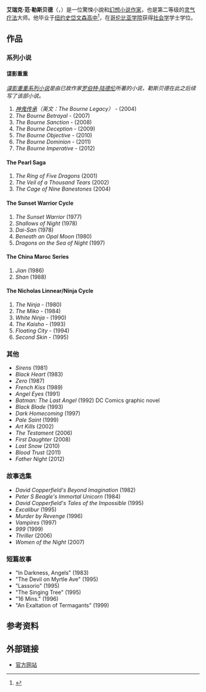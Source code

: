 {{Infobox writer
| name = 艾瑞克·范·勒斯贝德<br/>Eric Van Lustbader
| image = 
| caption =
| pseudonym = 
| birth_date = {{birth date and age|1946|12|24}}
| birth_place = [[美国|美国]][[纽约|纽约]][[格林尼治村|格林尼治村]]
| death_date = 
| death_place = 
| occupation = [[小说家|小说家]]
| genre = 驚悚小說、[[幻想小说|幻想小说]]
| notableworks = [[谍影重重系列小说|谍影重重系列小说]]（续写）
| influences = 
| influenced = 
}}

'''艾瑞克·范·勒斯贝德'''（{{lang-en|Eric Van Lustbader}}，{{bd|1946年|12月24日}}）是一位驚悚小說和[[幻想小说|幻想小说]][[作家|作家]]，也是第二等级的[[灵气疗法|灵气疗法]]大师。他毕业于[[纽约|纽约]][[史岱文森高中|史岱文森高中]]<ref>{{cite web |url=http://endlessknots.typepad.com/endlessknots/2007/07/endless-knots-i.html |title=Endless Knots Interviews Eric Van Lustbader |date=2007-07-25 |accessdate=2007-10-31 |archive-date=2020-02-11 |archive-url=https://web.archive.org/web/20200211173424/https://endlessknots.typepad.com/endlessknots/2007/07/endless-knots-i.html |dead-url=no }}</ref>，在[[哥伦比亚学院|哥伦比亚学院]]获得[[社会学|社会学]]学士学位。

==作品==

===系列小说===
====谍影重重====
''[[谍影重重系列小说|谍影重重系列小说]]是由已故作家[[罗伯特·陆德伦|罗伯特·陆德伦]]所著的小说，勒斯贝德在此之后续写了该部小说。''

# ''[[神鬼传承|神鬼传承]]（英文：The Bourne Legacy）'' - (2004)
# ''The Bourne Betrayal'' - (2007)
# ''The Bourne Sanction'' - (2008)
# ''The Bourne Deception'' - (2009)
# ''The Bourne Objective'' - (2010)
# ''The Bourne Dominion'' - (2011)
# ''The Bourne Imperative'' - (2012)

====The Pearl Saga====
#''The Ring of Five Dragons'' (2001)
#''The Veil of a Thousand Tears'' (2002)
#''The Cage of Nine Banestones'' (2004)

====The Sunset Warrior Cycle====
#''The Sunset Warrior'' (1977)
#''Shallows of Night'' (1978)
#''Dai-San'' (1978)
#''Beneath an Opal Moon'' (1980)
#''Dragons on the Sea of Night'' (1997)

====The China Maroc Series====
#''Jian'' (1986)
#''Shan'' (1988)

====The Nicholas Linnear/Ninja Cycle====
# ''The Ninja'' - (1980)
# ''The Miko'' - (1984)
# ''White Ninja'' - (1990)
# ''The Kaisho'' - (1993)
# ''Floating City'' - (1994)
# ''Second Skin'' - (1995)

===其他===
* ''Sirens'' (1981)
* ''Black Heart'' (1983)
* ''Zero'' (1987)
* ''French Kiss'' (1989)
* ''Angel Eyes'' (1991)
* ''Batman: The Last Angel'' (1992) DC Comics graphic novel
* ''Black Blade'' (1993)
* ''Dark Homecoming'' (1997)
* ''Pale Saint'' (1999)
* ''Art Kills'' (2002)
* ''The Testament'' (2006)
* ''First Daughter'' (2008)
* ''Last Snow'' (2010)
* ''Blood Trust'' (2011)
* ''Father Night'' (2012)

===故事选集===
* ''David Copperfield's Beyond Imagination'' (1982)
* ''Peter S Beagle's Immortal Unicorn'' (1984)
* ''David Copperfield's Tales of the Impossible'' (1995)
* ''Excalibur'' (1995)
* ''Murder by Revenge'' (1996)
* ''Vampires'' (1997)
* ''999'' (1999)
*''Thriller'' (2006)
* ''Women of the Night'' (2007)

===短篇故事===
* "In Darkness, Angels" (1983)
* "The Devil on Myrtle Ave" (1995)
* "Lassorio" (1995)
* "The Singing Tree" (1995)
* "16 Mins." (1996)
* "An Exaltation of Termagants" (1999)

==参考资料==
{{Reflist|33em}}

==外部链接==
*[http://www.ericvanlustbader.com/ 官方网站] {{Wayback|url=http://www.ericvanlustbader.com/ |date=20210329200527 }}
{{Authority control}}